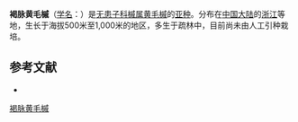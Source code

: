 {{Infraspeciesbox
| name = 褐脉黄毛槭
| status = 
| status_system = 
| image =
| genus = Acer
| species link = 黄毛槭
| species = fuscescens
| authority = 
}}

'''褐脉黄毛槭'''（[[学名|学名]]：{{lang|la|''Acer fulvescens'' subsp. ''fuscescens''}}）是[[无患子科|无患子科]][[槭属|槭属]][[黄毛槭|黄毛槭]]的[[亚种|亚种]]。分布在[[中国大陆|中国大陆]]的[[浙江|浙江]]等地，生长于海拔500米至1,000米的地区，多生于疏林中，目前尚未由人工引种栽培。

== 参考文献 ==
<div class="references-small">
* {{cite web| url =http://www.bioinfo.cn/db05/KmzwSpecies.php?action=view&id=20287| title =褐脉黄毛槭（亚种）| work =《中国高等植物数据库全库》| publisher =中国科学院微生物研究所| author =昆明植物研究所| accessdate =2009-02-25| deadurl =yes| archiveurl =https://web.archive.org/web/20160305081144/http://www.bioinfo.cn/db05/KmzwSpecies.php?action=view&id=20287| archivedate =2016-03-05| df =}}
</div>
{{Taxonbar|from=Q9577429}}

[[Category:枫属|褐脉黄毛槭]]


{{植物小作品}}